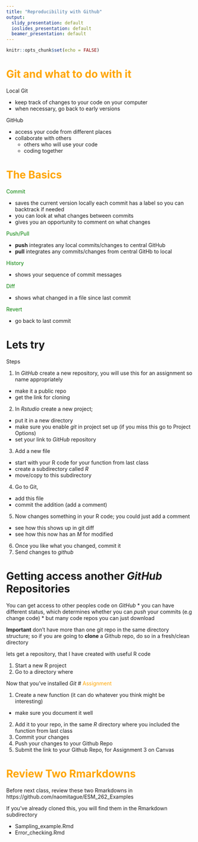 ```yaml
---
title: "Reproducibility with Github"
output:
  slidy_presentation: default
  ioslides_presentation: default
  beamer_presentation: default
---
```


```r
knitr::opts_chunk$set(echo = FALSE)
```


# <span style="color:orange"> Git and what to do with it </span>

Local Git

* keep track of changes to your code on your computer
* when necessary, go back to early versions

GitHub

* access your code from different places
* collaborate with others
  * others who will use your code
  * coding together
  

# <span style="color:orange"> The Basics </span>


<span style="color:green"> Commit</span>

* saves the current version locally
  each commit has a label so you can backtrack if needed
* you can look at what changes between commits
* gives you an opportunity to comment on what changes

<span style="color:green"> Push/Pull</span>

* **push** integrates any local commits/changes to central GitHub  
* **pull** integrates any commits/changes from central GitHb to local


<span style="color:green"> History</span> 

* shows your sequence of commit messages

<span style="color:green"> Diff</span> 

* shows what changed in a file since last commit

<span style="color:green"> Revert</span> 

* go back to last commit

# Lets try

Steps

1. In *GitHub* create a new repository, you will use this for an assignment so name appropriately
  * make it a public repo
  * get the link for cloning
  
2. In *Rstudio* create a new project; 
  * put it in a new directory 
  * make sure you enable *git* in project set up (if you miss this go to Project Options) 
  * set your link to *GitHub* repository
3. Add a new file
  * start with your R code for your function from last class
  * create a subdirectory called *R*
  * move/copy to this subdirectory
4. Go to Git, 
  * add this file
  * commit the addition (add a comment)
5. Now changes something in your R code; you could just add a comment
  * see how this shows up in git diff
  * see how this now has an *M* for modified
6) Once you like what you changed, commit it
7) Send changes to *github*


  
# Getting access another *GitHub* Repositories

You can get access to other peoples code on *GitHub*
* you can have different status, which determines whether you can *push* your commits (e.g change code)
* but many code repos you can just download


**Important** don't have more than one git repo in the same directory structure; so if you are going to **clone** a Github repo, do so in a fresh/clean directory

lets get a repository, that I have created with useful R code

1. Start a new R project
2. Go to a directory where 

Now that you've installed *Git*
# <span style="color:orange"> Assignment </span>

1. Create a new function (it can do whatever you think might be interesting)
  * make sure you document it well
2. Add it to your repo, in the same *R* directory where you included the function from last class
3. Commit your changes
4. Push your changes to your Github Repo
5. Submit the link to your Github Repo, for Assignment 3 on Canvas


# <span style="color:orange"> Review Two Rmarkdowns </span>

Before next class, review these two Rmarkdowns in 
https://github.com/naomitague/ESM_262_Examples

If you've already cloned this, you will find them in the Rmarkdown subdirectory

* Sampling_example.Rmd
* Error_checking.Rmd
